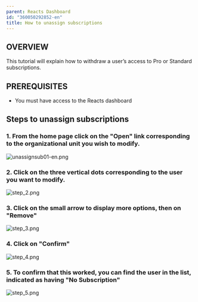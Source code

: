 ```yaml
---
parent: Reacts Dashboard
id: "360050292852-en"
title: How to unassign subscriptions
---
```

OVERVIEW
--------

This tutorial will explain how to withdraw a user’s access to Pro or Standard subscriptions.

PREREQUISITES
-------------

*   You must have access to the Reacts dashboard

Steps to unassign subscriptions
-------------------------------

### 1\. From the home page click on the "Open" link corresponding to the organizational unit you wish to modify.

![unassignsub01-en.png](@assets/attachments/unassignsub01-en.png)

### 2\. Click on the three vertical dots corresponding to the user you want to modify.

![step_2.png](@assets/attachments/step_2.png)

### 3\. Click on the small arrow to display more options, then on "Remove"

![step_3.png](@assets/attachments/step_3.png)

### 4\. Click on "Confirm"

![step_4.png](@assets/attachments/step_4.png)

### 5\. To confirm that this worked, you can find the user in the list, indicated as having "No Subscription"

![step_5.png](@assets/attachments/step_5.png)


